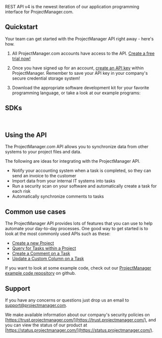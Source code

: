 <Callout intent="success">
REST API v4 is the newest iteration of our application programming interface for ProjectManager.com.
</Callout>

## Quickstart

Your team can get started with the ProjectManager API right away - here's how.

1. All ProjectManager.com accounts have access to the API. [Create a free trial now!](https://developer.projectmanager.com/reference/www.projectmanager.com/freetrial?edition=d)

2. Once you have signed up for an account, [create an API key](https://developer.projectmanager.com/reference/api-keys) within ProjectManager. Remember to save your API key in your company's secure credential storage system!

3. Download the appropriate software development kit for your favorite programming language, or take a look at our example programs:

## SDKs

<Cards>
  <Card
    title="Node.js/TypeScript"
    icon="fa-brands fa-node"
    href="https://github.com/fern-projectmanager/projectmanager-node"
  />
  <Card
    title="Python"
    icon="fa-brands fa-python"
    href="https://github.com/fern-projectmanager/projectmanager-python"
  />
</Cards>

<br />

<Cards>
  <Card
    title="Java"
    icon="fa-brands fa-java"
    href="https://github.com/fern-projectmanager/projectmanager-java"
  />
  <Card
    title="Go"
    icon="fa-brands fa-golang"
    href="https://github.com/fern-projectmanager/projectmanager-go"
  />  
</Cards>


## Using the API

The ProjectManager.com API allows you to synchronize data from other systems to your project files and data. 

<Callout intent="info">
The following are ideas for integrating with the ProjectManager API.
</Callout>

- Notify your accounting system when a task is completed, so they can send an invoice to the customer
- Import data from your internal IT systems into tasks
- Run a security scan on your software and automatically create a task for each risk
- Automatically synchronize comments to tasks

## Common use cases

The ProjectManager API provides lots of features that you can use to help automate your day-to-day processes. One good way to get started is to look at the most commonly used APIs such as these:

- [Create a new Project](https://softwaredeveloper.projectmanager.com/v4/reference/post_api-data-projects)
- [Query for Tasks within a Project](https://softwaredeveloper.projectmanager.com/v4/reference/get_api-data-tasks)
- [Create a Comment on a Task](https://softwaredeveloper.projectmanager.com/v4/reference/post_api-data-tasks-taskid-discussions)
- [Update a Custom Column on a Task](https://softwaredeveloper.projectmanager.com/v4/reference/put_api-data-tasks-taskid-fields-fieldid)

If you want to look at some example code, check out our [ProjectManager example code repository](https://github.com/projectmgr/projectmanager-sdk-examples) on github.

## Support 

If you have any concerns or questions just drop us an email to [support@projectmanager.com](mailto:support@projectmanager.com).

We make available information about our company's security policies on [https://trust.projectmanager.com/](https://trust.projectmanager.com/), and you can view the status of our product at [https://status.projectmanager.com/](https://status.projectmanager.com/).